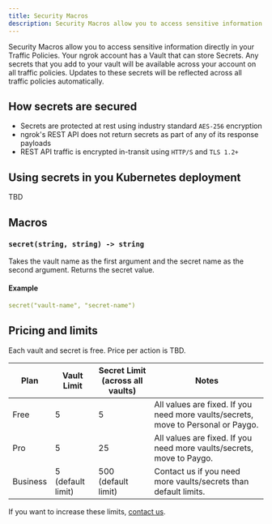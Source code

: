 ```yaml
---
title: Security Macros
description: Security Macros allow you to access sensitive information directly in your Traffic Policies. 
---
```


Security Macros allow you to access sensitive information directly in your Traffic Policies. Your ngrok account has a Vault that can store Secrets. Any secrets that you add to your vault will be available across your account on all traffic policies. Updates to these secrets will be reflected across all traffic policies automatically.

## How secrets are secured

- Secrets are protected at rest using industry standard `AES-256` encryption
- ngrok's REST API does not return secrets as part of any of its response payloads
- REST API traffic is encrypted in-transit using `HTTP/S` and `TLS 1.2+`

## Using secrets in you Kubernetes deployment

TBD

## Macros

### `secret(string, string) -> string`

Takes the vault name as the first argument and the secret name as the second argument. Returns the secret value.

#### Example

```yaml
secret("vault-name", "secret-name")
```

## Pricing and limits

Each vault and secret is free. Price per action is TBD.

| Plan     | Vault Limit     | Secret Limit (across all vaults) | Notes                                                                             |
| -------- | --------------- | -------------------------------- | --------------------------------------------------------------------------------- |
| Free     | 5  | 5    | All values are fixed. If you need more vaults/secrets, move to Personal or Paygo. |
| Pro      | 5              | 25                              | All values are fixed. If you need more vaults/secrets, move to Paygo. |
| Business | 5 (default limit)             | 500 (default limit)        | Contact us if you need more vaults/secrets than default limits. |

If you want to increase these limits, [contact us](mailto:support@ngrok.com).
